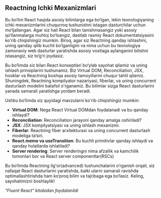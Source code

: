 ## Reactning Ichki Mexanizmlari

Bu bo‘lim React haqida asosiy bilimlarga ega bo‘lgan, lekin texnologiyaning ichki mexanizmlarini chuqurroq tushunishni istagan dasturchilar uchun mo‘ljallangan. Agar siz hali React bilan tanishmasangiz yoki asosiy qo‘llanmalarga muhtoj bo‘lsangiz, dastlab rasmiy React dokumentatsiyasini ko'rib chiqishingiz mumkin. Biroq, agar siz Reactning qanday ishlashini, uning qanday qilib kuchli bo‘lganligini va nima uchun bu texnologiya zamonaviy web dasturlar yaratishda asosiy vositaga aylanganini bilishni istasangiz, siz to‘g‘ri joydasiz.

Bu bo‘limda siz bilan React konseptlari bo‘ylab sayohat qilamiz va uning ishlash prinsiplarini tushunamiz. Biz Virtual DOM, Reconciliation, JSX, hooklar va Reactning boshqa asosiy tamoyillarini chuqur tahlil qilamiz. Shuningdek, Reactning kompilyator nazariyasi, fiberlar, va uning concurrent dasturlash modelini batafsil o'rganamiz. Bu bilimlar sizga React dasturlarini yanada samarali yaratishga yordam beradi.

Ushbu bo‘limda siz quyidagi mavzularni ko'rib chiqishingiz mumkin:

- **Virtual DOM**: Nega React Virtual DOMdan foydalanadi va bu qanday ishlaydi?
- **Reconciliation**: Reconciliation jarayoni qanday amalga oshiriladi?
- **JSX**: JSX kompilyatsiyasi va uning ishlash mexanizmi.
- **Fiberlar**: Reactning fiber arxitekturasi va uning concurrent dasturlash modeliga ta’siri.
- **React.memo va useTransition**: Bu kuchli primitivlar qanday ishlaydi va qanday holatlarda ishlatiladi?
- **Server rendering**: Server renderingni nima afzallik va kamchilik tomonlari bor va React server componentlar(RSCs)

Bu bo‘limda Reactning ilg'or(advanced) tushunchalarini o‘rganish orqali, siz nafaqat React dasturlarini yaratishda, balki ularni samarali ravishda optimallashtirishda ham ko‘proq bilim va tajribaga ega bo‘lasiz. Keling, sayohatimizni boshlaylik!

*"Fluent React" kitobidan foydalanildi*
